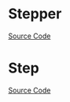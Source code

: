 
<Meta title="Navigation/Stepper/Doc" />

# Stepper

<Description of={Stepper} />

[Source Code](https://github.com/Mezzanine-UI/mezzanine/blob/main/packages/react/src/Stepper/Stepper.tsx)

<ArgsTable of={Stepper} />

# Step

<Description of={Step} />

[Source Code](https://github.com/Mezzanine-UI/mezzanine/blob/main/packages/react/src/Stepper/Step.tsx)

<ArgsTable of={Step} />
